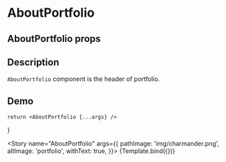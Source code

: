 

<Meta title="AboutPortfolio" component={AboutPortfolio} />

# AboutPortfolio

## AboutPortfolio props
<ArgsTable of={AboutPortfolio} />

## Description

`AboutPortfolio` component is the header of portfolio.

## Demo

    return <AboutPortfolio {...args} />
}

<Story name="AboutPortfolio" args={{
    pathImage: 'img/charmander.png',
    altImage: 'portfolio',
    withText: true,
}}>
{Template.bind({})}
</Story>

